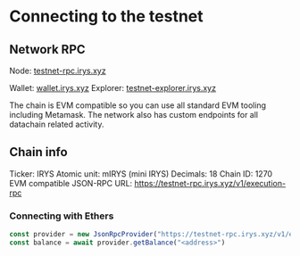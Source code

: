 # Connecting to the testnet

## Network RPC

Node: [testnet-rpc.irys.xyz](http://testnet-rpc.irys.xyz)

Wallet: [wallet.irys.xyz](https://wallet.irys.xyz/)
Explorer: [testnet-explorer.irys.xyz](https://testnet-explorer.irys.xyz/)

The chain is EVM compatible so you can use all standard EVM tooling including Metamask. The network also has custom endpoints for all datachain related activity.

## Chain info

Ticker: IRYS
Atomic unit: mIRYS (mini IRYS)
Decimals: 18
Chain ID: 1270
EVM compatible JSON-RPC URL: https://testnet-rpc.irys.xyz/v1/execution-rpc


### Connecting with Ethers
```ts
const provider = new JsonRpcProvider("https://testnet-rpc.irys.xyz/v1/execution-rpc")
const balance = await provider.getBalance("<address>")
```

